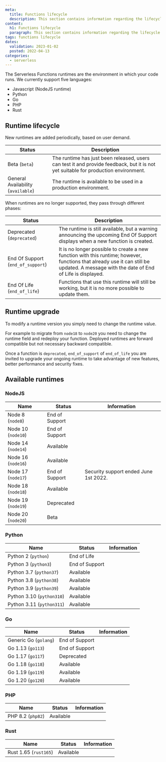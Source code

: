 ```yaml
---
meta:
  title: Functions lifecycle
  description: This section contains information regarding the lifecycle of Serverless Functions.
content:
  h1: Functions lifecycle
  paragraph: This section contains information regarding the lifecycle of Serverless Functions.
tags: functions lifecycle
dates:
  validation: 2023-01-02
  posted: 2022-04-13
categories:
  - serverless
---
```


The Serverless Functions runtimes are the environment in which your code runs.
We currently support five languages:
* Javascript (NodeJS runtime)
* Python
* Go
* PHP
* Rust

## Runtime lifecycle

New runtimes are added periodically, based on user demand.

| Status                             | Description                                                                                                                        |
|------------------------------------|------------------------------------------------------------------------------------------------------------------------------------|
| Beta (`beta`)                      | The runtime has just been released, users can test it and provide feedback, but it is not yet suitable for production environment. |
| General Availability (`available`) | The runtime is available to be used in a production environment.                                                                   |

When runtimes are no longer supported, they pass through different phases:

| Status                            | Description                                                                                                                                                                            |
|-----------------------------------|----------------------------------------------------------------------------------------------------------------------------------------------------------------------------------------|
| Deprecated (`deprecated`)         | The runtime is still available, but a warning announcing the upcoming End Of Support displays when a new function is created.                                                          |
| End Of Support (`end_of_support`) | It is no longer possible to create a new function with this runtime; however, functions that already use it can still be updated. A message with the date of End of Life is displayed. |
| End Of Life (`end_of_life`)       | Functions that use this runtime will still be working, but it is no more possible to update them.                                                                                      |

## Runtime upgrade

To modify a runtime version you simply need to change the runtime value.

For example to migrate from `node18` to `node20` you need to change the runtime field and redeploy your function. Deployed runtimes are forward compatible but not necessary backward compatible.

Once a function is `deprecated`, `end_of_support` of `end_of_life` you are invited to upgrade your ongoing runtime to take advantage of new features, better performance and security fixes.

## Available runtimes

### NodeJS

| Name                 | Status         | Information                             |
|----------------------|----------------|-----------------------------------------|
| Node 8 (`node8`)     | End of Support | |
| Node 10 (`node10`)   | End of Support | |
| Node 14 (`node14`)   | Available      | |
| Node 16 (`node16`)   | Available      | |
| Node 17 (`node17`)   | End of Support | Security support ended June 1st 2022. |
| Node 18 (`node18`)   | Available      | |
| Node 19 (`node19`)   | Deprecated     | |
| Node 20 (`node20`)   | Beta           | |

### Python
| Name                      | Status         | Information  |
|---------------------------|----------------|--------------|
| Python 2 (`python`)       | End of Life    | |
| Python 3 (`python3`)      | End of Support | |
| Python 3.7 (`python37`)   | Available      | |
| Python 3.8 (`python38`)   | Available      | |
| Python 3.9 (`python39`)   | Available      | |
| Python 3.10 (`python310`) | Available      | |
| Python 3.11 (`python311`) | Available      | |

### Go
| Name                  | Status         | Information  |
|-----------------------|----------------|--------------|
| Generic Go (`golang`) | End of Support | |
| Go 1.13 (`go113`)     | End of Support | |
| Go 1.17 (`go117`)     | Deprecated     | |
| Go 1.18 (`go118`)     | Available      | |
| Go 1.19 (`go119`)     | Available      | |
| Go 1.20 (`go120`)     | Available      | |

### PHP
| Name                  | Status         | Information  |
|-----------------------|----------------|--------------|
| PHP 8.2 (`php82`)     | Available      | |

### Rust
| Name                  | Status         | Information  |
|-----------------------|----------------|--------------|
| Rust 1.65 (`rust165`) | Available      | |
